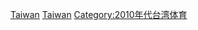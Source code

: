 {{Portal|台灣|體育}}
{{Year by category
|m=2
|c=0
|d=1
|y=0
|cat=台灣體育
|sortkey=Sport
|parent=21世纪各年台湾体育
|subcat=2010年台灣
}}

[[Category:2010年各國體育|Taiwan]]
[[Category:2010年亞洲體育|Taiwan]]
[[Category:2010年代台湾体育|Category:2010年代台湾体育]]